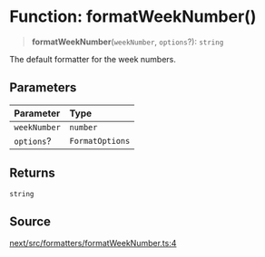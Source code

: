 # Function: formatWeekNumber()

> **formatWeekNumber**(`weekNumber`, `options`?): `string`

The default formatter for the week numbers.

## Parameters

| Parameter | Type |
| :------ | :------ |
| `weekNumber` | `number` |
| `options`? | `FormatOptions` |

## Returns

`string`

## Source

[next/src/formatters/formatWeekNumber.ts:4](https://github.com/gpbl/react-day-picker/blob/86f49ff11/next/src/formatters/formatWeekNumber.ts#L4)
